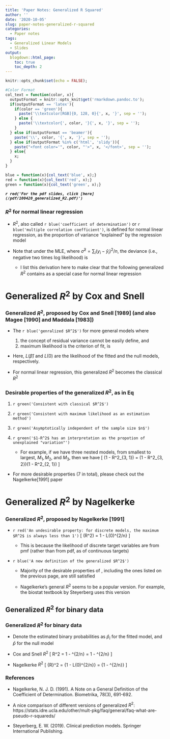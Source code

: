 ```yaml
---
title: 'Paper Notes: Generalized R Squared'
author: ''
date: '2020-10-05'
slug: paper-notes-generalized-r-squared
categories:
  - Paper notes
tags:
  - Generalized Linear Models
  - Slides
output:
  blogdown::html_page:
    toc: true
    toc_depth: 2
---
```


```r
knitr::opts_chunk$set(echo = FALSE);

#Color Format
col_text = function(color, x){
  outputFormat = knitr::opts_knit$get('rmarkdown.pandoc.to');
  if(outputFormat == 'latex'){
    if(color == 'green'){
      paste('\\textcolor[RGB]{0, 128, 0}{', x, '}', sep = '');
    } else {
      paste('\\textcolor{', color, '}{', x, '}', sep = '');
    }
  } else if(outputFormat == 'beamer'){
    paste('\\', color, '{', x, '}', sep = '');
  } else if(outputFormat %in% c('html', 'slidy')){
    paste("<font color='", color, "'>", x, '</font>', sep = '');
  } else{
    x;
  }
}

blue = function(x){col_text('blue', x);}
red = function(x){col_text('red', x);}
green = function(x){col_text('green', x);}
```

***`r red('For the pdf slides, click [here](/pdf/100420_generalized_R2.pdf)')`***

### $R^2$ for normal linear regression

* $R^2$, also called `r blue('coefficient of determination')` or `r blue('multiple correlation coefficient')`, 
is defined for normal linear regression, 
as the proportion of variance "explained" by the regression model
\begin{equation}\label{eq:R2}
R^2 = \frac{\sum_i \left( y_i - \hat{y}_i \right)^2}{\sum_i \left( y_i - \bar{y} \right)^2}
\end{equation}

* Note that under the MLE, where $\hat{\sigma}^2 = \sum_i \left( y_i - \hat{y}_i \right)^2 / n$, 
the deviance (i.e., negative two times log likelihood) is
\begin{align*}
-2 l\left(\hat{\beta}\right) & = -2 \log L(\hat{\beta})\\
& = n \log(2\pi\hat{\sigma}^2) + \frac{\sum_i \left( y_i - \hat{y}_i \right)^2}{\hat{\sigma}^2}\\
& = n \left[ \log\left( \frac{\sum_i \left( y_i - \hat{y}_i \right)^2}{n} \right) + \log(2\pi) + 1 \right]
\end{align*}

    - I list this derivation here to make clear that the following generalized $R^2$ contains \eqref{eq:R2} as a special case for normal linear regression

# Generalized $R^2$ by Cox and Snell 

### Generalized $R^2$, proposed by Cox and Snell [1989] (and also Magee [1990] and Maddala [1983])

* The `r blue('genralized $R^2$')` for more general models where 

    1. the concept of residual variance cannot be easily define, and
    2. maximum likelihood is the criterion of fit, is
\begin{equation} \label{eq:generalized_R2_v1}
R^2 = 1 - \exp\left\{ -\frac{2}{n}\left[l\left(\hat{\beta}\right) - l(\hat{0})  \right] \right\} 
= 1 - \left[L(0)/L\left(\hat{\beta}\right)\right]^{2/n}
\end{equation}

* Here, $L\left(\hat{\beta}\right)$ and $L(0)$ are the likelihood of the fitted and the null models, respectively.

* For normal linear regression, this generalized $R^2$  \eqref{eq:generalized_R2_v1} becomes the classical $R^2$ \eqref{eq:R2}

### Desirable properties of the generalized $R^2$, as in Eq \eqref{eq:generalized_R2_v1}

1. `r green('Consistent with classical $R^2$')`

2. `r green('Consistent with maximum likelihood as an estimation method')`

3. `r green('Asymptotically independent of the sample size $n$')`

4. `r green('$1-R^2$ has an interpretation as the propotion of unexplained "variation"')`

    - For example, if we have three nested models, from smallest to largest, $M_1, M_2$, and $M_3$, then we have
    \[
    (1 - R^2_{3, 1}) = (1 - R^2_{3, 2})(1 - R^2_{2, 1})
    \]
    
* For more desirable properties (7 in total), please check out the Nagelkerke[1991] paper

# Generalized $R^2$ by Nagelkerke 

### Generalized $R^2$, proposed by Nagelkerke [1991]

* `r red('An undesirable property: for discrete models, the maximum $R^2$ is always less than 1')`
\[
\max(R^2) = 1 - L(0)^{2/n} 
\]

    - This is because the likelihood of discrete target variables are from pmf (rather than from pdf, as of continuous targets)
    
* `r blue('A new definition of the generalized $R^2$')`
\begin{equation}\label{eq:generalized_R2_v2}
\bar{R}^2 = \frac{R^2}{\max(R^2)} 
= \frac{1 - \left[L(0)/L\left(\hat{\beta}\right)\right]^{2/n}}{1 - L(0)^{2/n}}
\end{equation}

    - Majority of the desirable properties of \eqref{eq:generalized_R2_v1}, including the ones listed on the previous page, are still satisfied
    
    - Nagelkerke's general $R^2$ \eqref{eq:generalized_R2_v2} seems to be a popular version. For example, the biostat textbook by Steyerberg uses this version

## Generalized $R^2$ for binary data    
### Generalized $R^2$ for binary data

* Denote the estimated binary probabilities as $\hat{p}_i$ for the fitted model, and $\bar{p}$ for the null model

* Cox and Snell $R^2$
\[
R^2 
= 1 - \left[L(0)/L\left(\hat{\beta}\right)\right]^{2/n}
= 1 - \left[ \prod_i \left(\frac{\bar{p}}{\hat{p}_i}  \right)^{y_i} 
  \left(\frac{1-\bar{p}}{1-\hat{p}_i}  \right)^{1-y_i}\right]^{2/n}
\]

* Nagelkerke $R^2$
\[
\bar{R}^2 
= \frac{1 - \left[L(0)/L\left(\hat{\beta}\right)\right]^{2/n}}
{1 - L(0)^{2/n}}
= \frac{1 - \left[\prod_i \left(\frac{\bar{p}}{\hat{p}_i}  \right)^{y_i} 
  \left(\frac{1-\bar{p}}{1-\hat{p}_i}  \right)^{1-y_i}\right]^{2/n}}
  {1 - \left[\prod_i \bar{p}^{y_i} 
  \left(1-\bar{p}\right)^{1-y_i}\right]^{2/n}}
\]

### References

* Nagelkerke, N. J. D. (1991). A Note on a General Definition of the Coefficient of Determination. Biometrika, 78(3), 691-692.

* A nice comparison of different versions of generalized $R^2$: https://stats.idre.ucla.edu/other/mult-pkg/faq/general/faq-what-are-pseudo-r-squareds/

* Steyerberg, E. W. (2019). Clinical prediction models. Springer International Publishing.

